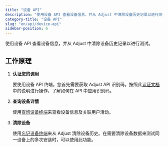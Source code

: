 ```yaml
---
title: "设备 API"
description: "使用设备 API 查看设备信息，并从 Adjust 中清除设备历史记录以进行测试。"
category-title: "设备 API"
slug: "en/api/device-api"
sidebar-position: 6
---
```

使用设备 API 查看设备信息，并从 Adjust 中清除设备历史记录以进行测试。

工作原理
----

1. **认证您的调用** 

   要使用设备 API 终端，您首先需要获取 Adjust API 识别码。按照此[认证文档](/en/api/device-api/authentication)中的说明进行操作，了解如何在 API 中应用识别码。
2. **查询设备详情** 

   使用[查询设备终端](/en/api/device-api/inspect)来查看设备信息及关联用户活动。
3. **清除设备** 

   使用[忘记设备终端](/en/api/device-api/forget)来从 Adjust 清除设备历史。在需要清除设备数据来测试同一设备上的多次安装时，可以使用此功能。

